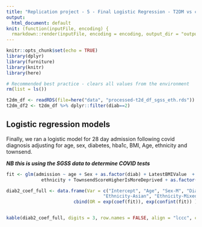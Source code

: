```yaml
---
title: "Replication project - 5 - Final Logistic Regression - T2DM vs controls - SGSS"
output:
  html_document: default
knit: (function(inputFile, encoding) {
  rmarkdown::render(inputFile, encoding = encoding, output_dir = "output") })
---
```


```r
knitr::opts_chunk$set(echo = TRUE)
library(dplyr)
library(furniture)
library(knitr)
library(here)

# Recommended best practice - clears all values from the environment
rm(list = ls())
```

```r
t2dm_df <- readRDS(file=here("data", "processed-t2d_df_sgss_eth.rds"))
t2dm_df2 <- t2dm_df %>% dplyr::filter(diab==2)
```

## Logistic regression models

Finally, we ran a logistic model for 28 day admission following covid diagnosis adjusting for age, sex, diabetes, hba1c, BMI, Age, ethnicity and townsend. 

***NB this is using the SGSS data to determine COVID tests***


```r


fit <- glm(admission ~ age + Sex + as.factor(diab) + LatestBMIValue  + LatestBMIValue +
             ethnicity + TownsendScoreHigherIsMoreDeprived + as.factor(PatientHasHYPERTENSION), data = t2dm_df, family = "binomial")

diab2_coef_full <- data.frame(Var = c("Intercept", "Age", "Sex-M", "Diabetes", "BMI", "ethnicity-African", 
                                    "Ethnicity-Asian", "Ethnicity-Mixed", "Ethnicity-Other", "Townsend", "Hypertension"), 
                         cbind(OR = exp(coef(fit)), exp(confint(fit)) ))


kable(diab2_coef_full, digits = 3, row.names = FALSE, align = "lccc", caption = "Diabetes coefficient from full adjusted logistic model in T2Ds matched cohort - using SGSS for COVID tests" )
```
